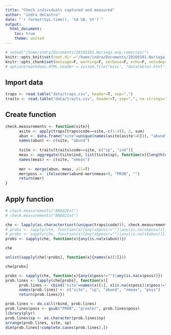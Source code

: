 ```yaml
---
title: "Check individuals captured and measured"
author: "indra deCastro"
date: "`r format(Sys.time(), '%d %B, %Y')`"
output:
  html_document:
    toc: true
    theme: united
---
```


```r
# setwd("/home/indra/Documents/20160101.Noriega.exp.remocion/")
knitr::opts_knit$set(root.dir ="/home/indra/Documents/20160101.Noriega.exp.remocion/", message=F, warning=F, verbose=F, comment=F)
knitr::opts_chunk$set(message=F, warning=F, verbose=F, echo=F, autodep=T, cache=F, fig.width=10)
# options(markdown.HTML.header = system.file("misc", "datatables.html", package = "knitr"))
```

## Import data
```r
traps <- read.table("data/traps.csv", header=T, sep=",")
traits <- read.table("data/traits.csv", header=T, sep=",", na.strings="-")
```

## Create function
```r
check.measurements <- function(site){
      asite <- apply(traps[traps$code==site,-c(1:4)], 2, sum)
      abun <- data.frame("site"=unique(names(asite[asite!=0])), "abund"=asite[asite!=0], row.names=NULL)
      names(abun) <- c(site, "abund")
      
      tsite <- traits[traits$code==site, c("sp", "ind")]
      meas <- aggregate(tsite$ind, list(tsite$sp), function(x){length(unique(x))})
      names(meas) <- c(site, "nmeas")
      
      mer <- merge(abun, meas, all=T)
      mer$poss <- ifelse(mer$abund-mer$nmeas<0, "PROB", "")
      return(mer)
}
```

## Apply function
```r
# check.measurements("BRA02Ext")
# check.measurements("BRA02Int")

che <- lapply(as.character(sort(unique(traps$code))), check.measurements)
# probs <- sapply(che, function(x){any(x$poss!="")|any(is.na(x$poss))})
# probs <- sapply(che, function(x){any(x$poss!="")|any(is.na(x$abun))})
probs <- sapply(che, function(x){any(is.na(x$abun))})
```

```r
che
```


<!-- ## These sites have correct number of individuals measured -->
```r
unlist(sapply(che[!probs], function(x){names(x)[1]}))
```

<!-- ## These sites have PROBLEMS with individuals measured -->
```r
che[probs]
```


```r
probs <- sapply(che, function(x){any(x$poss!="")|any(is.na(x$poss))})
prob.lines <- lapply(che[probs], function(x){
      prob.lines <- cbind("site"=names(x)[1], x[is.na(x$poss)|x$poss!="",])
      names(prob.lines) <- c("site", "sp", "abund", "nmeas", "poss")
      return(prob.lines)})

prob.lines <- do.call(rbind, prob.lines)
prob.lines$poss <- gsub("PROB", "greater", prob.lines$poss)
library(plyr)
prob.lines$sp <- as.character(prob.lines$sp)
arrange(prob.lines, site, sp)
dim(prob.lines[!complete.cases(prob.lines),])
```

